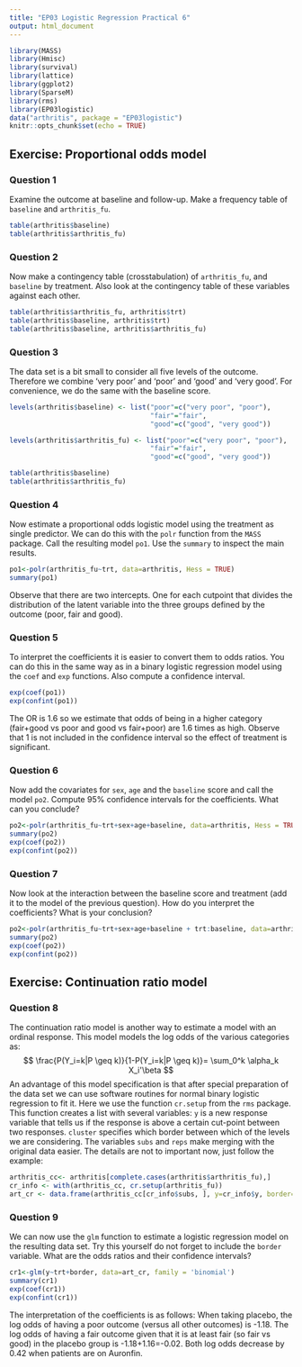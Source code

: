 ```yaml
---
title: "EP03 Logistic Regression Practical 6"
output: html_document
---
```


```r
library(MASS)
library(Hmisc)
library(survival)
library(lattice)
library(ggplot2)
library(SparseM)
library(rms)
library(EP03logistic)
data("arthritis", package = "EP03logistic")
knitr::opts_chunk$set(echo = TRUE)
```

## Exercise: Proportional odds model

### Question 1

Examine the outcome at baseline and follow-up. Make a frequency table of `baseline` and `arthritis_fu`.
 
```r
table(arthritis$baseline)
table(arthritis$arthritis_fu)
```

### Question 2

Now make a contingency table (crosstabulation) of `arthritis_fu`, and `baseline` by treatment. Also look at the contingency table of these variables against each other.


```r
table(arthritis$arthritis_fu, arthritis$trt)
table(arthritis$baseline, arthritis$trt)
table(arthritis$baseline, arthritis$arthritis_fu)
```

### Question 3

The data set is a bit small to consider all five levels of the outcome. Therefore we combine 'very poor' and 'poor' and 'good' and 'very good'. For convenience, we do the same with the baseline score.

```r
levels(arthritis$baseline) <- list("poor"=c("very poor", "poor"),
                                   "fair"="fair",
                                   "good"=c("good", "very good"))

levels(arthritis$arthritis_fu) <- list("poor"=c("very poor", "poor"),
                                   "fair"="fair",
                                   "good"=c("good", "very good"))

table(arthritis$baseline)
table(arthritis$arthritis_fu)
```


### Question 4

Now estimate a proportional odds logistic model using the treatment as single predictor. We can do this with the `polr` function from the `MASS` package. Call the resulting model `po1`. Use the `summary` to inspect the main results. 

```r
po1<-polr(arthritis_fu~trt, data=arthritis, Hess = TRUE)
summary(po1)
```

Observe that there are two intercepts. One for each cutpoint that divides the distribution of the latent variable into the three groups defined by the outcome (poor, fair and good). 


### Question 5

To interpret the coefficients it is easier to convert them to odds ratios. You can do this in the same way as in a binary logistic regression model using the `coef` and `exp` functions. Also compute a confidence interval.

```r
exp(coef(po1))
exp(confint(po1))

```

The OR is 1.6 so we estimate that odds of being in a higher category (fair+good vs poor and good vs fair+poor) are 1.6 times as high. Observe that 1 is not included in the confidence interval so the effect of treatment is significant.

### Question 6

Now add the covariates for `sex`, `age` and the `baseline` score and call the model `po2`. Compute 95% confidence intervals for the coefficients. What can you conclude? 

```r
po2<-polr(arthritis_fu~trt+sex+age+baseline, data=arthritis, Hess = TRUE)
summary(po2)
exp(coef(po2))
exp(confint(po2))
```

### Question 7

Now look at the interaction between the baseline score and treatment (add it to the model of the previous question). How do you interpret the coefficients? What is your conclusion? 

```r
po2<-polr(arthritis_fu~trt+sex+age+baseline + trt:baseline, data=arthritis, Hess = TRUE)
summary(po2)
exp(coef(po2))
exp(confint(po2))

```



## Exercise: Continuation ratio model

### Question 8
The continuation ratio model is another way to estimate a model with an ordinal response. This model models the log odds of the various categories as: 
$$
\frac{P(Y_i=k|P \geq k)}{1-P(Y_i=k|P \geq k)}= \sum_0^k \alpha_k X_i'\beta
$$
An advantage of this model specification is that after special preparation of the data set we can use software routines for normal binary logistic regression to fit it. Here we use the function `cr.setup` from the `rms` package. This function creates a list with several variables: `y` is a new response variable that tells us if the response is above a certain cut-point between two responses. `cluster` specifies which border between which of the levels we are considering. The variables `subs` and `reps` make merging with the original data easier. The details are not to important now, just follow the example:

```r
arthritis_cc<- arthritis[complete.cases(arthritis$arthritis_fu),]
cr_info <- with(arthritis_cc, cr.setup(arthritis_fu))
art_cr <- data.frame(arthritis_cc[cr_info$subs, ], y=cr_info$y, border=cr_info$cohort)
```

### Question 9

We can now use the `glm` function to estimate a logistic regression model on the resulting data set. Try this yourself do not forget to include the `border` variable. What are the odds ratios and their confidence intervals?


```r
cr1<-glm(y~trt+border, data=art_cr, family = 'binomial') 
summary(cr1)
exp(coef(cr1))
exp(confint(cr1))
```

The interpretation of the coefficients is as follows: When taking placebo, the log odds of having a poor outcome (versus all other outcomes) is -1.18. The log odds of having a fair outcome given that it is at least fair (so fair vs good) in the placebo group is -1.18+1.16=-0.02. Both log odds decrease by 0.42 when patients are on Auronfin.   
